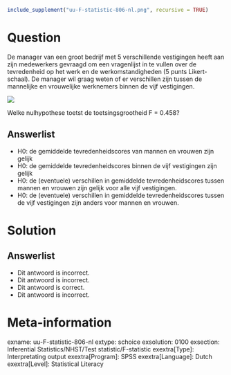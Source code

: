 ```{r, echo = FALSE, results = "hide"}
include_supplement("uu-F-statistic-806-nl.png", recursive = TRUE)
```



Question
========
  
De manager van een groot bedrijf met 5 verschillende vestigingen heeft aan zijn medewerkers gevraagd om een vragenlijst in te vullen over de tevredenheid op het werk en de werkomstandigheden (5 punts Likert-schaal). De manager wil graag weten of er verschillen zijn tussen de mannelijke en vrouwelijke werknemers binnen de vijf vestigingen.

![](uu-F-statistic-806-nl.png)


Welke nulhypothese toetst de toetsingsgrootheid F = 0.458?
  
Answerlist
----------
* H0: de gemiddelde tevredenheidscores van mannen en vrouwen zijn gelijk
* H0: de gemiddelde tevredenheidscores binnen de vijf vestigingen zijn gelijk
* H0: de (eventuele) verschillen in gemiddelde tevredenheidscores tussen mannen en vrouwen zijn gelijk voor alle vijf vestigingen. 
* H0: de (eventuele) verschillen in gemiddelde tevredenheidscores tussen de vijf vestigingen zijn anders voor mannen en vrouwen.

Solution
========

Answerlist
----------
* Dit antwoord is incorrect.
* Dit antwoord is incorrect.
* Dit antwoord is correct.
* Dit antwoord is incorrect.

Meta-information
================
exname: uu-F-statistic-806-nl
extype: schoice
exsolution: 0100 
exsection: Inferential Statistics/NHST/Test statistic/F-statistic
exextra[Type]: Interpretating output
exextra[Program]: SPSS
exextra[Language]: Dutch
exextra[Level]: Statistical Literacy